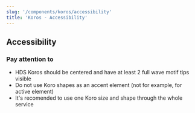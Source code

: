 ```yaml
---
slug: '/components/koros/accessibility'
title: 'Koros - Accessibility'
---
```



## Accessibility

### Pay attention to

- HDS Koros should be centered and have at least 2 full wave motif tips visible
- Do not use Koro shapes as an accent element (not for example, for active element)
- It's recomended to use one Koro size and shape through the whole service
